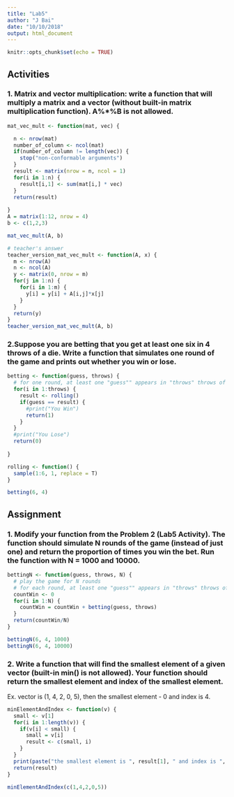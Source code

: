 ```yaml
---
title: "Lab5"
author: "J Bai"
date: "10/10/2018"
output: html_document
---
```


```r
knitr::opts_chunk$set(echo = TRUE)
```

## Activities
### 1. Matrix and vector multiplication: write a function that will multiply a matrix and a vector (without built-in matrix multiplication function). A%*%B is not allowed.
```r
mat_vec_mult <- function(mat, vec) {

  n <- nrow(mat)
  number_of_column <- ncol(mat)
  if(number_of_column != length(vec)) {
    stop("non-conformable arguments")
  }
  result <- matrix(nrow = n, ncol = 1)
  for(i in 1:n) {
    result[i,1] <- sum(mat[i,] * vec)
  }
  return(result)
  
}
A = matrix(1:12, nrow = 4)
b <- c(1,2,3)

mat_vec_mult(A, b)

# teacher's answer
teacher_version_mat_vec_mult <- function(A, x) {
  m <- nrow(A)
  n <- ncol(A)
  y <- matrix(0, nrow = m)
  for(j in 1:n) {
    for(i in 1:m) {
      y[i] = y[i] + A[i,j]*x[j]
    }
  }
  return(y)
}
teacher_version_mat_vec_mult(A, b)
```


### 2.Suppose you are betting that you get at least one six in 4 throws of a die. Write a function that simulates one round of the game and prints out whether you win or lose.
```r
betting <- function(guess, throws) {
  # for one round, at least one "guess"" appears in "throws" throws of a die.
  for(i in 1:throws) {
    result <- rolling()
    if(guess == result) {
      #print("You Win")
      return(1)
    }
  }
  #print("You Lose")
  return(0)
  
}

rolling <- function() {
  sample(1:6, 1, replace = T)
}

betting(6, 4)


```

## Assignment
### 1. Modify your function from the Problem 2 (Lab5 Activity). The function should simulate N rounds of the game (instead of just one) and return the proportion of times you win the bet. Run the function with N = 1000 and 10000.
```r
bettingN <- function(guess, throws, N) {
  # play the game for N rounds
  # for each round, at least one "guess"" appears in "throws" throws of a die.
  countWin <- 0
  for(i in 1:N) {
    countWin = countWin + betting(guess, throws)
  }
  return(countWin/N)
}

bettingN(6, 4, 1000) 
bettingN(6, 4, 10000) 
```

### 2. Write a function that will find the smallest element of a given vector (built-in min() is not allowed). Your function should return the smallest element and index of the smallest element. 
Ex. vector is (1, 4, 2, 0, 5), then the smallest element - 0 and index is 4.
```r
minElementAndIndex <- function(v) {
  small <- v[1]
  for(i in 1:length(v)) {
    if(v[i] < small) {
      small = v[i]
      result <- c(small, i)
    }
  }
  print(paste("the smallest element is ", result[1], " and index is ", result[2]))
  return(result)
}

minElementAndIndex(c(1,4,2,0,5))
```


